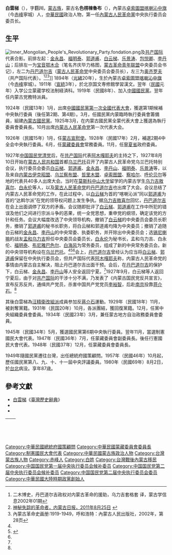 {{Infobox_Officeholder
| name = 白雲梯
|image=Bai Yunti.jpg
|box_width=200px
|occupation= 政治人物
| period =  
|birth_name=
| other_names =色楞棟魯布
| Sex = 男
|birth_date= 1894年2月17日
| place of birth ={{QING|卓索圖盟}}[[喀喇沁中旗|喀喇沁中旗]]
| date of death = {{death date and age|1980|8|2|1894|2|17}}
| place of death = {{TWN}}[[台北市|台北市]]
| nationality = {{QING}}（1894年–1911年）<br> {{ROC-1912}}（1912年–?年）<br>{{ROC}}（?年–1980年）
| 民族 = [[蒙古族|蒙古族]]
| residence = 
| party = {{KMT}}<br>[[內蒙古人民革命黨|內蒙古人民革命黨]]
| religion = 
| spouse = 
| relatives =
| educate =
| past = 
| award = 
}}
'''白雲梯'''（{{bd|1894年|2月17日|1980年|8月2日|catIdx=Bai白}}），字'''巨川'''，[[蒙古族|蒙古族]]，蒙古名'''色楞棟魯布'''（{{Mong|m=ᠰᠡᠷᠡᠩᠳᠣᠩᠷᠣᠪ|k=Цэрэндонроб|ZM=Serengdongrob}}），內蒙古[[卓索圖盟|卓索圖盟]][[喀喇沁中旗|喀喇沁中旗]]（今[[赤峰|赤峰]]寧城）人，[[中華民國|中華民國]]政治人物，第一任[[內蒙古人民革命黨|內蒙古人民革命黨]]中央执行委员会委员长。

== 生平 ==
[[File:Inner_Mongolian_People's_Revolutionary_Party.fondation.png|thumb]]及[[共产国际|共产国际]]代表合影。前排左起：[[金永昌|金永昌]]、[[福明泰|福明泰]]、[[郭道甫|郭道甫]]、[[白云梯|白云梯]]、[[乐景涛|乐景涛]]、[[包悦卿|包悦卿]]、[[李丹山|李丹山]]；后排左一为[[宝音鄂木合|宝音鄂木合]]（笔名齐庆毕力格图，[[蒙古革命青年联盟|蒙古革命青年联盟]]中央委员会书记），左二为[[策伦奥齐尔·丹巴道尔吉|丹巴道尔吉]]（[[蒙古人民革命党|蒙古人民革命党]]中央委员会委员长），左三为[[奥齐罗夫|奥齐罗夫]]（共产国际代表）。<ref name=embs>二木博史，丹巴道尔吉政权对内蒙古革命的援助，乌力吉套格套 译，蒙古学信息2002年01期</ref><ref>[http://szb.northnews.cn/nmgrb/html/2011-08/25/content_856737.htm 神秘失踪的革命者，内蒙古日报，2011年8月25日] {{webarchive|url=https://web.archive.org/web/20150414011804/http://szb.northnews.cn/nmgrb/html/2011-08/25/content_856737.htm |date=2015年4月14日 }}</ref><ref>內蒙古革命史画册:1919-1949，呼和浩特：內蒙古人民出版社，2002年，第28页</ref>]]
1894年（[[光緒|光緒]]20年），生於內蒙古[[卓索圖盟|卓索圖盟]][[喀喇沁中旗|喀喇沁中旗]]（今[[赤峰|赤峰]]寧城）。1911年（[[宣統|宣統]]3年），於北京国文専修館學習漢文。翌年（[[中華民國|民國]]元年）入学公立蒙蔵学校法制経済科。1919年（民國8年）、加入[[中國國民黨|中國國民黨]]。翌年任内蒙古党務特派員。

1924年（民國13年）1月，出席[[中國國民黨第一次全國代表大會|中國國民黨第一次全國代表大會]]，獲選第1期候補中央執行委員（後任第2期、第4期）。3月，任國民黨内蒙臨時執行委員會籌備員，組建[[內蒙古國民黨|內蒙古國民黨]]。1925年3月，在内蒙古國民黨全蒙代表大會上獲選為執行委員會委員長。10月出席[[内蒙古人民革命党|内蒙古人民革命党]]第一次代表大会。

1926年（民國15年）1月，任[[蒙古宣慰使|蒙古宣慰使]]。1928年（民國17年）2月，補選2期4中全会中央執行委員。6月，任[[蒙藏委員會|蒙藏委員會]]常務委員。11月，任[[寧夏省|寧夏省]]政府委員。

1927年[[中国国民党清党|中国国民党清党]]后，在[[共产国际|共产国际]]代表[[阿木嘎耶夫|阿木嘎耶夫]]的主持之下，1927年8月10日开始在[[蒙古人民共和国|蒙古人民共和国]]首都[[乌兰巴托|乌兰巴托]]召开了内蒙古人民革命党乌兰巴托特别会议，执行委员会委员[[白云梯|白云梯]]、[[郭道甫|郭道甫]]、[[金永昌|金永昌]]、[[李丹山|李丹山]]、[[福明泰|福明泰]]、[[乐景涛|乐景涛]]等，以及来自[[内蒙古|内蒙古]][[伊克昭盟|伊克昭盟]]、[[乌兰察布盟|乌兰察布盟]]、[[哲里木盟|哲里木盟]]、[[卓索图盟|卓索图盟]]、[[察哈尔|察哈尔]]、[[呼伦贝尔|呼伦贝尔]]等地的代表共40多人出席大会。当时在[[莫斯科中山大学|莫斯科中山大学]]留学的内蒙古学生[[乌力吉敖喜尔|乌力吉敖喜尔]]、[[白永伦|白永伦]]等人，以及[[蒙古人民革命党|蒙古人民革命党]]的[[策伦奥齐尔·丹巴道尔吉|丹巴道尔吉]]也出席了大会。会议总结了内蒙古人民革命党的工作，在此过程中，以[[白云梯|白云梯]]为首的“喀喇沁派”同以[[郭道甫|郭道甫]]为首的“达斡尔派”在党的领导权问题上发生争执。据[[乌力吉敖喜尔|乌力吉敖喜尔]]回忆，[[策伦奥齐尔·丹巴道尔吉|丹巴道尔吉]]在会上出面调停了双方的矛盾。会议随即批评了[[白云梯|白云梯]]、[[郭道甫|郭道甫]]在工作中所犯的错误及他们之间进行宗派斗争的恶果，统一全党思想，重申党的纲领，确定该党的方针和任务。会议大幅度改选了中央领导机构，撤销了[[白云梯|白云梯]]的中央委员会委员长职务，撤销了[[郭道甫|郭道甫]]的秘书长职务，将白云梯和郭道甫均降为中央委员；撤销了追随白云梯的[[金永昌|金永昌]]、[[李丹山|李丹山]]的中央常委、执委职务，并开除出中央委员会；选[[锡尼喇嘛|锡尼喇嘛]]的战友[[孟和乌力吉|孟和乌力吉]]担任中央委员会委员长，[[白永伦|白永伦]]为秘书长，孟和乌力吉、白永伦、[[福明泰|福明泰]]、[[布尼雅巴色尔|布尼雅巴色尔]]、[[白海风|白海风]]为常务委员，组成了新的中央常务委员会。新的中央领导机构设在[[乌兰巴托|乌兰巴托]]。<ref name=bt/><ref name=xam>{{Cite web |url=http://lqh.xam.gov.cn/lqgj/172945.htm |title=马列主义最早传播对兴安地区蒙古族进步青年的重大影响，内蒙古兴安盟老区建设促进会，2012-04-13 |access-date=2019-12-21 |archive-date=2013-01-15 |archive-url=https://web.archive.org/web/20130115055714/http://lqh.xam.gov.cn/lqgj/172945.htm |dead-url=yes }}</ref><ref name=embs/>会上，[[策伦奥齐尔·丹巴道尔吉|丹巴道尔吉]]曾经认为应当将[[白云梯|白云梯]]、[[郭道甫|郭道甫]]保留在中央执行委员会，但共产国际代表[[阿木嘎耶夫|阿木嘎耶夫]]称，内蒙古人民革命党的事情由内蒙古自主解决，阻止丹巴道尔吉出面干预。会后，在[[策伦奥齐尔·丹巴道尔吉|丹巴道尔吉]]的保护下，白云梯、[[金永昌|金永昌]]、[[李丹山|李丹山]]等人安全返回宁夏。<ref name=embs/>1927年9月，白云梯等人返回宁夏后，由于对[[共产国际|共产国际]]的干涉十分不满，乃发表了《内蒙古国民党反共宣言》，宣布反苏反共，通缉共产党员，杀害中国共产党党员[[李裕智|李裕智]]，后赴[[南京|南京]]投靠[[蒋介石|蒋介石]]。<ref name=bt/>

其後白雲梯為[[汪精衛|汪精衛]][[改組派|改組派]]成員参加反[[蔣介石|蔣介石]]運動。1929年（民國18年）11月，被剥奪黨籍。1931年（民国20年）10月，各派團結，獲回復黨籍。12月，任黨中央組織委員會委員。1934年（民國23年）3月，兼任蒙古地方自治政務委員會委員。

1945年（民國34年）5月，獲選國民黨第6期中央執行委員。翌年11月，當選制憲國民大會代表。1947年（民國36年）7月，任蒙藏委員會副委員長。後任行憲國民大會代表。1948年（民國37年）12月，任蒙藏委員會委員長。

1949年隨國民黨遷往台灣，出任總統府國策顧問。1957年（民國46年）10月起，歷任國民黨第八、九、十、十一屆中央評議委員。1980年（民國69年）8月2日，於[[台北市|台北]]病没。享年87歳。

==參考文獻==
{{reflist}}
*[https://web.archive.org/web/20120322142127/http://nrch.cca.gov.tw/ccahome/website/site20/contents/005/cca220003-li-wpkbhisdict000795-0269-u.xml 白雲梯]《[[臺灣歷史辭典|臺灣歷史辭典]]》
* <span style="font-size:90%;">{{Cite book<!--|和書-->|author = 徐友春主編|title = 民国人物大辞典 増訂版|year = 2007|publisher = 河北人民出版社|isbn = 978-7-202-03014-1}}</span>
* <span style="font-size:90%;">{{Cite book<!--|和書-->|author = 劉寿林編|title = 民国職官年表|year = 1995|publisher = [[中華書局|中華書局]]|isbn = 7-101-01320-1}}</span>

{| class="wikitable" style="margin:0 auto"
|- 
!　{{ROC}}
{{先代次代|[[蒙藏委員會|蒙藏委員會委員長]]|<small>1948年12月 - 1949年6月</small>|[[許世英|許世英]]|[[關吉玉|關吉玉]]}}
|}
{{中國國民黨第一屆中央執行委員會}}
{{中國國民黨第二屆中央執行委員會}}
{{中國國民黨中央執行委員會常務委員}}
{{規範控制}}

{{DEFAULTSORT:Bai白}}
[[Category:中華民國總統府國策顧問|Category:中華民國總統府國策顧問]]
[[Category:中華民國蒙藏委員會委員長|Category:中華民國蒙藏委員會委員長]]
[[Category:制憲國民大會代表|Category:制憲國民大會代表]]
[[Category:中華民國蒙古族政治人物|Category:中華民國蒙古族政治人物]]
[[Category:台灣蒙古族人物|Category:台灣蒙古族人物]]
[[Category:赤峰人|Category:赤峰人]]
[[Category:白姓|Category:白姓]]
[[Category:台灣戰後內蒙古移民|Category:台灣戰後內蒙古移民]]
[[Category:中国国民党第一届中央执行委员会候补委员|Category:中国国民党第一届中央执行委员会候补委员]]
[[Category:中国国民党第二届中央执行委员会候补委员|Category:中国国民党第二届中央执行委员会候补委员]]
[[Category:中国国民党第二届中央执行委员会委员|Category:中国国民党第二届中央执行委员会委员]]
[[Category:中華民國大陸時期政黨創始人|Category:中華民國大陸時期政黨創始人]]